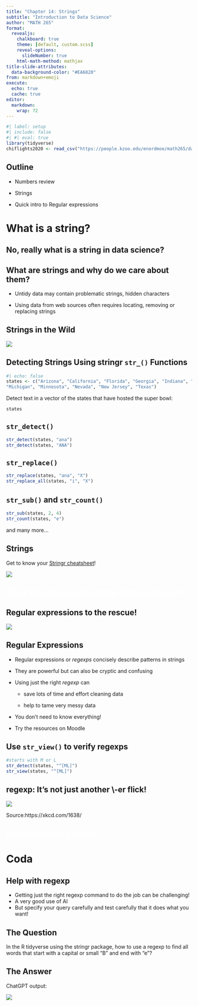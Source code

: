 ```yaml
---
title: "Chapter 14: Strings"
subtitle: "Introduction to Data Science"
author: "MATH 265"
format:
  revealjs:
    chalkboard: true
    theme: [default, custom.scss]
    reveal-options:
      slideNumber: true
    html-math-method: mathjax
title-slide-attributes:
  data-background-color: "#EA6820"
from: markdown+emoji
execute:
  echo: true
  cache: true
editor: 
  markdown: 
    wrap: 72
---
```




```r
#| label: setup
#| include: false
#| #| eval: true
library(tidyverse)
chiflights2020 <- read_csv("https://people.kzoo.edu/enordmoe/math265/data/chiflight2020.csv")
```

## Outline

-   Numbers review

-   Strings

-   Quick intro to Regular expressions

# What is a string? {background-image="https://upload.wikimedia.org/wikipedia/en/thumb/1/1f/Spool_of_string.jpg/544px-Spool_of_string.jpg" background-size="cover"}

## No, really what is a string in data science? {background-image="figures/stringr.png" background-size="200px"}

## What are strings and why do we care about them?

::: incremental
-   Untidy data may contain problematic strings, hidden characters

-   Using data from web sources often requires locating, removing or
    replacing strings
:::

## Strings in the Wild

![](figures/activity_roster.png)

## Detecting Strings Using **stringr** `str_()` Functions

```r
#| echo: false
states <- c("Arizona", "California", "Florida", "Georgia", "Indiana", "Louisiana", 
"Michigan", "Minnesota", "Nevada", "New Jersey", "Texas")
```

Detect text in a vector of the states that have hosted the super bowl:

```r
states
```

## `str_detect()`

```r
str_detect(states, "ana")
str_detect(states, "ANA")
```

## `str_replace()`

```r
str_replace(states, "ana", "X")
str_replace_all(states, "i", "X")
```

## `str_sub()` and `str_count()`

```r
str_sub(states, 2, 4)
str_count(states, "e")
```

and many more...

## Strings

Get to know your [Stringr
cheatsheet](https://rstudio.github.io/cheatsheets/strings.pdf)!

![](figures/cheat_string_image.png)

## [What about more challenging string problems?]{style="color: white;"} {background-color="#FE961C"}

## Regular expressions to the rescue!

![](https://imgs.xkcd.com/comics/regular_expressions.png)

## Regular Expressions

-   Regular expressions or *regexps* concisely describe patterns in
    strings

-   They are powerful but can also be cryptic and confusing

-   Using just the right *regexp* can

    -   save lots of time and effort cleaning data

    -   help to tame very messy data

-   You don't need to know everything!

-   Try the resources on Moodle

## Use `str_view()` to verify regexps

```r
#starts with M or L
str_detect(states, "^[ML]")
str_view(states, "^[ML]")
```

## regexp: It's not just another \\-er flick!

![](https://imgs.xkcd.com/comics/backslashes.png)

::: aside
Source:https://xkcd.com/1638/
:::

## [Practice makes purrfect]{style="color: white;"} {background-image="https://upload.wikimedia.org/wikipedia/commons/thumb/7/75/Cute_grey_kitten.jpg/800px-Cute_grey_kitten.jpg"}

# Coda

## Help with regexp

-   Getting just the right regexp command to do the job can be
    challenging!
-   A very good use of AI
-   But specify your query carefully and test carefully that it does
    what you want!

## The Question

In the R tidyverse using the stringr package, how to use a regexp to
find all words that start with a capital or small "B" and end with "e"?

## The Answer {.smaller}

ChatGPT output:

![](images/string_chatgpt.png)
